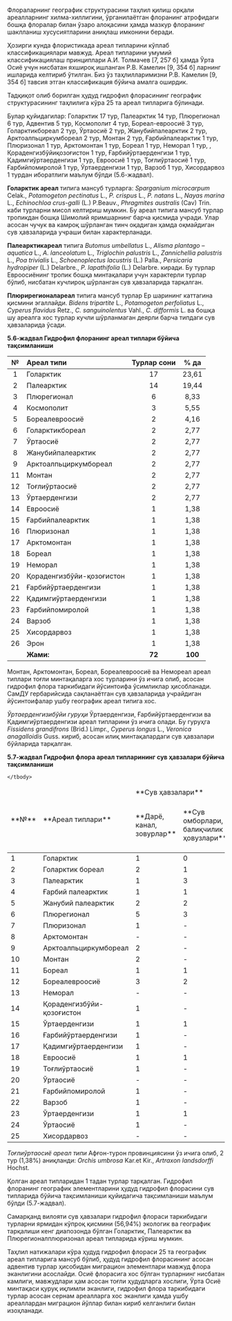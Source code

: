 Флораларнинг географик структурасини таҳлил қилиш орқали
ареалларнинг хилма-хиллигини, ўрганилаётган флоранинг атрофидаги бошқа
флоралар билан ўзаро алоқасини ҳамда мазкур флоранинг шаклланиш
хусусиятларини аниқлаш имконини беради.

Ҳозирги кунда флористикада ареал типларини кўплаб
классификациялари мавжуд. Ареал типларини умумий классификациялаш
принциплари А.И. Толмачев [7, 257 б] ҳамда Ўрта Осиё учун нисбатан
яхшироқ ишланган Р.В. Камелин [9, 354 б] ларнинг ишларида келтириб
ўтилган. Биз ўз таҳлилларимизни Р.В. Камелин [9, 354 б] тавсия этган
классификация бўйича амалга оширдик.

Тадқиқот олиб борилган ҳудуд гидрофил флорасининг географик
структурасининг таҳлилига кўра 25 та ареал типларига бўлинади.

Булар қуйидагилар: Голарктик 17 тур, Палеарктик 14 тур, Плюрегионал
6 тур, Адвентив 5 тур, Космополит 4 тур, Бореал-евроосиё 3 тур,
Голарктикбореал 2 тур, Ўртаосиё 2 тур, Жанубийпалеарктик 2 тур,
Арктоалпьциркумбореал 2 тур, Монтан 2 тур, Ғарбийпалеарктик 1 тур,
Плюризонал 1 тур, Арктомонтан 1 тур, Бореал 1 тур, Неморал 1 тур, ,
Қораденгизбўйиқозоғистон 1 тур, Ғарбийўртаерденгизи 1 тур,
Қадимгиўртаерденгизи 1 тур, Евроосиё 1 тур, Тоғлиўртаосиё 1 тур,
Ғарбийпомиролой 1 тур, Ўртаерденгизи 1 тур, Варзоб 1 тур, Хисордарвоз 1
турдан иборатлиги маълум бўлди (5.6-жадвал).

**Голарктик ареал** типига мансуб турларга: *Sparganium microcarpum*
Celak., *Potamogeton pectinatus* L., *P. crispus* L., *P. natans* L., *Nayas marina* L.,
*Echinochloa crus-galli* (L.) P.Beauv., *Phragmites australis* (Cav) Trin. каби
турларни мисол келтириш мумкин. Бу ареал типига мансуб турлар тропикдан
бошқа Шимолий яримшарнинг барча қисмида учради. Улар асосан чучук ва
камроқ шўрланган тинч оқадиган ҳамда оқмайдиган сув ҳавзаларида учраши
билан характерланади.

**Палеарктикареал** типига *Butomus umbellatus* L., *Alisma plantago –
aquatica* L., *A. lanceolatum* L., *Triglochin palustris* L., *Zannichellia palustris* L.,
*Poa trivialis* L., *Schoenoplectus lacustris* (L.) Palla., *Persicaria hydropiper* (L.)
Delarbre., *P. lapathifolia* (L.) Delarbre. киради. Бу турлар Евроосиёнинг тропик
бошқа минтақалари учун характерли турлар бўлиб, нисбатан кучлироқ
шўрланган сув ҳавзаларида тарқалган.

**Плюрирегионалареал** типига мансуб турлар Ер шарининг каттагина
қисмини эгаллайди. *Bidens tripartite* L., *Potamogeton perfoliatus* L., *Cyperus
flavidus* Retz., *C. sanguinolentus* Vahl., *C. difformis* L. ва бошқа шу ареалга хос
турлар кучли шўрланмаган деярли барча типдаги сув ҳавзаларида ўсади.

**5.6-жадвал Гидрофил флоранинг ареал типлари бўйича тақсимланиши**

| № |   **Ареал типи**     |  **Турлар сони** | **% да** |
|:-:|:---------------------|:----------------:|:--------:|
| 1 | Голарктик            |         17       |  23,61   |
| 2 | Палеарктик           |         14       |  19,44   |
| 3 | Плюрегионал          |         6        |  8,33    |
| 4 | Космополит           |         3        |  5,55    |
| 5 | Бореалевроосиё       |         2        |  4,16    |
| 6 | Голарктикбореал      |         2        |  2,77    |
| 7 | Ўртаосиё             |         2        |  2,77    |
| 8 | Жанубийпалеарктик    |         2        |  2,77    |
| 9 | Арктоалпьциркумбореал|         2        |  2,77    |
|11 | Монтан               |         2        |  2,77    |
|12 | Тоғлиўртаосиё        |         2        |  2,77    |
|13 | Ўртаерденгизи        |         2        |  2,77    |
|14 | Евроосиё             |         1        |  1,38    |
|15 | Ғарбийпалеарктик     |         1        |  1,38    |
|16 | Плюризонал           |         1        |  1,38    |
|17 | Арктомонтан          |         1        |  1,38    |
|18 | Бореал               |         1        |  1,38    |
|19 | Неморал              |         1        |  1,38    |
|20 | Қораденгизбўйи-қозоғистон|     1        |  1,38    |
|21 | Ғарбийўртаерденгизи  |         1        |  1,38    |
|22 | Қадимгиўртаерденгизи |         1        |  1,38    |
|23 | Ғарбийпомиролой      |         1        |  1,38    |
|24 | Варзоб               |         1        |  1,38    |
|25 | Хисордарвоз          |         1        |  1,38    |
|26 | Эрон                 |         1        |  1,38    |
|   | **Жами:**            |     **72**       |  **100** |


Монтан, Арктомонтан, Бореал, Бореалевроосиё ва Немореал ареал
типлари тоғли минтақаларга хос турларини ўз ичига олиб, асосан гидрофил
флора таркибидаги йўсинтоифа ўсимликлар ҳисобланади. СамДУ
гербарийсида сақланаётган сув ҳавзаларида учрайдиган йўсинтоифалар ушбу
географик ареал типига хос.

*Ўртаерденгизибўйи гуруҳи* Ўртаерденгизи, Ғарбийўртаерденгизи ва
Қадимгиўртаерденгизи ареал типларини ўз ичига олади. Бу гуруҳга *Fissidens
grandifrons* (Brid.) Limpr., *Cyperus longus* L., *Veronica anagalloidis* Guss. кириб,
асосан илиқ минтақалардаги сув ҳавзалари бўйларида тарқалган.

**5.7-жадвал Гидрофил флора ареал типларининг сув ҳавзалари бўйича тақсимланиши**

<table className="_mt-6 _overflow-x-auto nextra-scrollbar [&:not(:first-child)]:_mt-6 _p-0 _text-center">
    <thead>
        <tr className="_m-0 _border-t _border-gray-300 _p-0 dark:_border-gray-600 even:_bg-gray-100 even:dark:_bg-gray-600/20">
            <td className="_m-0 _border _border-gray-300 _px-4 _py-2 _font-semibold dark:_border-gray-600" rowSpan="2">**№**</td>
            <td className="_m-0 _border _border-gray-300 _px-4 _py-2 _font-semibold dark:_border-gray-600" rowSpan="2">**Ареал типлари**</td>
            <td className="_m-0 _border _border-gray-300 _px-4 _py-2 _font-semibold dark:_border-gray-600" colSpan="4">**Сув ҳавзалари**</td>
        </tr>
        <tr className="_m-0 _border-t _border-gray-300 _p-0 dark:_border-gray-600 even:_bg-gray-100 even:dark:_bg-gray-600/20">
            <td className="_m-0 _border _border-gray-300 _px-4 _py-2 _font-semibold dark:_border-gray-600">**Дарё, канал, зовурлар**</td>
            <td className="_m-0 _border _border-gray-300 _px-4 _py-2 _font-semibold dark:_border-gray-600">**Сув омборлари, балиқчилик ҳовузлари**</td>
            <td className="_m-0 _border _border-gray-300 _px-4 _py-2 _font-semibold dark:_border-gray-600">**Тоғ сойлари**</td>
            <td className="_m-0 _border _border-gray-300 _px-4 _py-2 _font-semibold dark:_border-gray-600">**Доимий бўлмаган сув ҳавзалари ва бошқалар**</td>
        </tr>
    </thead>
    <tbody>
        <tr className="_m-0 _border-t _border-gray-300 _p-0 dark:_border-gray-600 even:_bg-gray-100 even:dark:_bg-gray-600/20">
            <td className="_m-0 _border _border-gray-300 _px-4 _py-2 dark:_border-gray-600">1</td>
            <td className="_m-0 _border _border-gray-300 _px-4 _py-2 dark:_border-gray-600">Голарктик</td>
            <td className="_m-0 _border _border-gray-300 _px-4 _py-2 dark:_border-gray-600">1</td>
            <td className="_m-0 _border _border-gray-300 _px-4 _py-2 dark:_border-gray-600">0</td>
            <td className="_m-0 _border _border-gray-300 _px-4 _py-2 dark:_border-gray-600">5</td>
            <td className="_m-0 _border _border-gray-300 _px-4 _py-2 dark:_border-gray-600">-</td>
        </tr>
        <tr className="_m-0 _border-t _border-gray-300 _p-0 dark:_border-gray-600 even:_bg-gray-100 even:dark:_bg-gray-600/20">
            <td className="_m-0 _border _border-gray-300 _px-4 _py-2 dark:_border-gray-600">2</td>
            <td className="_m-0 _border _border-gray-300 _px-4 _py-2 dark:_border-gray-600">Голарктик бореал</td>
            <td className="_m-0 _border _border-gray-300 _px-4 _py-2 dark:_border-gray-600">2</td>
            <td className="_m-0 _border _border-gray-300 _px-4 _py-2 dark:_border-gray-600">1</td>
            <td className="_m-0 _border _border-gray-300 _px-4 _py-2 dark:_border-gray-600">-</td>
            <td className="_m-0 _border _border-gray-300 _px-4 _py-2 dark:_border-gray-600">5</td>
        </tr>
        <tr className="_m-0 _border-t _border-gray-300 _p-0 dark:_border-gray-600 even:_bg-gray-100 even:dark:_bg-gray-600/20">
            <td className="_m-0 _border _border-gray-300 _px-4 _py-2 dark:_border-gray-600">3</td>
            <td className="_m-0 _border _border-gray-300 _px-4 _py-2 dark:_border-gray-600">Палеарктик</td>
            <td className="_m-0 _border _border-gray-300 _px-4 _py-2 dark:_border-gray-600">1</td>
            <td className="_m-0 _border _border-gray-300 _px-4 _py-2 dark:_border-gray-600">3</td>
            <td className="_m-0 _border _border-gray-300 _px-4 _py-2 dark:_border-gray-600">6</td>
            <td className="_m-0 _border _border-gray-300 _px-4 _py-2 dark:_border-gray-600">1</td>
        </tr>
        <tr className="_m-0 _border-t _border-gray-300 _p-0 dark:_border-gray-600 even:_bg-gray-100 even:dark:_bg-gray-600/20">
            <td className="_m-0 _border _border-gray-300 _px-4 _py-2 dark:_border-gray-600">4</td>
            <td className="_m-0 _border _border-gray-300 _px-4 _py-2 dark:_border-gray-600">Ғарбий палеарктик</td>
            <td className="_m-0 _border _border-gray-300 _px-4 _py-2 dark:_border-gray-600">1</td>
            <td className="_m-0 _border _border-gray-300 _px-4 _py-2 dark:_border-gray-600">1</td>
            <td className="_m-0 _border _border-gray-300 _px-4 _py-2 dark:_border-gray-600">-</td>
            <td className="_m-0 _border _border-gray-300 _px-4 _py-2 dark:_border-gray-600">-</td>
        </tr>
        <tr className="_m-0 _border-t _border-gray-300 _p-0 dark:_border-gray-600 even:_bg-gray-100 even:dark:_bg-gray-600/20">
            <td className="_m-0 _border _border-gray-300 _px-4 _py-2 dark:_border-gray-600">5</td>
            <td className="_m-0 _border _border-gray-300 _px-4 _py-2 dark:_border-gray-600">Жанубий палеарктик</td>
            <td className="_m-0 _border _border-gray-300 _px-4 _py-2 dark:_border-gray-600">2</td>
            <td className="_m-0 _border _border-gray-300 _px-4 _py-2 dark:_border-gray-600">2</td>
            <td className="_m-0 _border _border-gray-300 _px-4 _py-2 dark:_border-gray-600">1</td>
            <td className="_m-0 _border _border-gray-300 _px-4 _py-2 dark:_border-gray-600">1</td>
        </tr>
        <tr className="_m-0 _border-t _border-gray-300 _p-0 dark:_border-gray-600 even:_bg-gray-100 even:dark:_bg-gray-600/20">
            <td className="_m-0 _border _border-gray-300 _px-4 _py-2 dark:_border-gray-600">6</td>
            <td className="_m-0 _border _border-gray-300 _px-4 _py-2 dark:_border-gray-600">Плюрегионал</td>
            <td className="_m-0 _border _border-gray-300 _px-4 _py-2 dark:_border-gray-600">5</td>
            <td className="_m-0 _border _border-gray-300 _px-4 _py-2 dark:_border-gray-600">3</td>
            <td className="_m-0 _border _border-gray-300 _px-4 _py-2 dark:_border-gray-600">-</td>
            <td className="_m-0 _border _border-gray-300 _px-4 _py-2 dark:_border-gray-600">2</td>
        </tr>
        <tr className="_m-0 _border-t _border-gray-300 _p-0 dark:_border-gray-600 even:_bg-gray-100 even:dark:_bg-gray-600/20">
            <td className="_m-0 _border _border-gray-300 _px-4 _py-2 dark:_border-gray-600">7</td>
            <td className="_m-0 _border _border-gray-300 _px-4 _py-2 dark:_border-gray-600">Плюризонал</td>
            <td className="_m-0 _border _border-gray-300 _px-4 _py-2 dark:_border-gray-600">1</td>
            <td className="_m-0 _border _border-gray-300 _px-4 _py-2 dark:_border-gray-600">-</td>
            <td className="_m-0 _border _border-gray-300 _px-4 _py-2 dark:_border-gray-600">-</td>
            <td className="_m-0 _border _border-gray-300 _px-4 _py-2 dark:_border-gray-600">-</td>
        </tr>
        <tr className="_m-0 _border-t _border-gray-300 _p-0 dark:_border-gray-600 even:_bg-gray-100 even:dark:_bg-gray-600/20">
            <td className="_m-0 _border _border-gray-300 _px-4 _py-2 dark:_border-gray-600">8</td>
            <td className="_m-0 _border _border-gray-300 _px-4 _py-2 dark:_border-gray-600">Арктомонтан</td>
            <td className="_m-0 _border _border-gray-300 _px-4 _py-2 dark:_border-gray-600">-</td>
            <td className="_m-0 _border _border-gray-300 _px-4 _py-2 dark:_border-gray-600">-</td>
            <td className="_m-0 _border _border-gray-300 _px-4 _py-2 dark:_border-gray-600">-</td>
            <td className="_m-0 _border _border-gray-300 _px-4 _py-2 dark:_border-gray-600">1</td>
        </tr>
        <tr className="_m-0 _border-t _border-gray-300 _p-0 dark:_border-gray-600 even:_bg-gray-100 even:dark:_bg-gray-600/20">
            <td className="_m-0 _border _border-gray-300 _px-4 _py-2 dark:_border-gray-600">9</td>
            <td className="_m-0 _border _border-gray-300 _px-4 _py-2 dark:_border-gray-600">Арктоалпьциркумбореал</td>
            <td className="_m-0 _border _border-gray-300 _px-4 _py-2 dark:_border-gray-600">2</td>
            <td className="_m-0 _border _border-gray-300 _px-4 _py-2 dark:_border-gray-600">-</td>
            <td className="_m-0 _border _border-gray-300 _px-4 _py-2 dark:_border-gray-600">-</td>
            <td className="_m-0 _border _border-gray-300 _px-4 _py-2 dark:_border-gray-600">2</td>
        </tr>
        <tr className="_m-0 _border-t _border-gray-300 _p-0 dark:_border-gray-600 even:_bg-gray-100 even:dark:_bg-gray-600/20">
            <td className="_m-0 _border _border-gray-300 _px-4 _py-2 dark:_border-gray-600">10</td>
            <td className="_m-0 _border _border-gray-300 _px-4 _py-2 dark:_border-gray-600">Монтан</td>
            <td className="_m-0 _border _border-gray-300 _px-4 _py-2 dark:_border-gray-600">2</td>
            <td className="_m-0 _border _border-gray-300 _px-4 _py-2 dark:_border-gray-600">-</td>
            <td className="_m-0 _border _border-gray-300 _px-4 _py-2 dark:_border-gray-600">-</td>
            <td className="_m-0 _border _border-gray-300 _px-4 _py-2 dark:_border-gray-600">1</td>
        </tr>
        <tr className="_m-0 _border-t _border-gray-300 _p-0 dark:_border-gray-600 even:_bg-gray-100 even:dark:_bg-gray-600/20">
            <td className="_m-0 _border _border-gray-300 _px-4 _py-2 dark:_border-gray-600">11</td>
            <td className="_m-0 _border _border-gray-300 _px-4 _py-2 dark:_border-gray-600">Бореал</td>
            <td className="_m-0 _border _border-gray-300 _px-4 _py-2 dark:_border-gray-600">1</td>
            <td className="_m-0 _border _border-gray-300 _px-4 _py-2 dark:_border-gray-600">1</td>
            <td className="_m-0 _border _border-gray-300 _px-4 _py-2 dark:_border-gray-600">-</td>
            <td className="_m-0 _border _border-gray-300 _px-4 _py-2 dark:_border-gray-600">-</td>
        </tr>
        <tr className="_m-0 _border-t _border-gray-300 _p-0 dark:_border-gray-600 even:_bg-gray-100 even:dark:_bg-gray-600/20">
            <td className="_m-0 _border _border-gray-300 _px-4 _py-2 dark:_border-gray-600">12</td>
            <td className="_m-0 _border _border-gray-300 _px-4 _py-2 dark:_border-gray-600">Бореалевроосиё</td>
            <td className="_m-0 _border _border-gray-300 _px-4 _py-2 dark:_border-gray-600">3</td>
            <td className="_m-0 _border _border-gray-300 _px-4 _py-2 dark:_border-gray-600">2</td>
            <td className="_m-0 _border _border-gray-300 _px-4 _py-2 dark:_border-gray-600">1</td>
            <td className="_m-0 _border _border-gray-300 _px-4 _py-2 dark:_border-gray-600">1</td>
        </tr>
        <tr className="_m-0 _border-t _border-gray-300 _p-0 dark:_border-gray-600 even:_bg-gray-100 even:dark:_bg-gray-600/20">
            <td className="_m-0 _border _border-gray-300 _px-4 _py-2 dark:_border-gray-600">13</td>
            <td className="_m-0 _border _border-gray-300 _px-4 _py-2 dark:_border-gray-600">Неморал</td>
            <td className="_m-0 _border _border-gray-300 _px-4 _py-2 dark:_border-gray-600">-</td>
            <td className="_m-0 _border _border-gray-300 _px-4 _py-2 dark:_border-gray-600">-</td>
            <td className="_m-0 _border _border-gray-300 _px-4 _py-2 dark:_border-gray-600">1</td>
            <td className="_m-0 _border _border-gray-300 _px-4 _py-2 dark:_border-gray-600">-</td>
        </tr>
        <tr className="_m-0 _border-t _border-gray-300 _p-0 dark:_border-gray-600 even:_bg-gray-100 even:dark:_bg-gray-600/20">
            <td className="_m-0 _border _border-gray-300 _px-4 _py-2 dark:_border-gray-600">14</td>
            <td className="_m-0 _border _border-gray-300 _px-4 _py-2 dark:_border-gray-600">Қораденгизбўйи-қозоғистон</td>
            <td className="_m-0 _border _border-gray-300 _px-4 _py-2 dark:_border-gray-600">1</td>
            <td className="_m-0 _border _border-gray-300 _px-4 _py-2 dark:_border-gray-600">-</td>
            <td className="_m-0 _border _border-gray-300 _px-4 _py-2 dark:_border-gray-600">1</td>
            <td className="_m-0 _border _border-gray-300 _px-4 _py-2 dark:_border-gray-600">-</td>
        </tr>
        <tr className="_m-0 _border-t _border-gray-300 _p-0 dark:_border-gray-600 even:_bg-gray-100 even:dark:_bg-gray-600/20">
            <td className="_m-0 _border _border-gray-300 _px-4 _py-2 dark:_border-gray-600">15</td>
            <td className="_m-0 _border _border-gray-300 _px-4 _py-2 dark:_border-gray-600">Ўртаерденгизи</td>
            <td className="_m-0 _border _border-gray-300 _px-4 _py-2 dark:_border-gray-600">1</td>
            <td className="_m-0 _border _border-gray-300 _px-4 _py-2 dark:_border-gray-600">1</td>
            <td className="_m-0 _border _border-gray-300 _px-4 _py-2 dark:_border-gray-600"></td>
            <td className="_m-0 _border _border-gray-300 _px-4 _py-2 dark:_border-gray-600"></td>
        </tr>
        <tr className="_m-0 _border-t _border-gray-300 _p-0 dark:_border-gray-600 even:_bg-gray-100 even:dark:_bg-gray-600/20">
            <td className="_m-0 _border _border-gray-300 _px-4 _py-2 dark:_border-gray-600">16</td>
            <td className="_m-0 _border _border-gray-300 _px-4 _py-2 dark:_border-gray-600">Ғарбийўртаерденгизи</td>
            <td className="_m-0 _border _border-gray-300 _px-4 _py-2 dark:_border-gray-600">1</td>
            <td className="_m-0 _border _border-gray-300 _px-4 _py-2 dark:_border-gray-600">-</td>
            <td className="_m-0 _border _border-gray-300 _px-4 _py-2 dark:_border-gray-600">-</td>
            <td className="_m-0 _border _border-gray-300 _px-4 _py-2 dark:_border-gray-600">1</td>
        </tr>
        <tr className="_m-0 _border-t _border-gray-300 _p-0 dark:_border-gray-600 even:_bg-gray-100 even:dark:_bg-gray-600/20">
            <td className="_m-0 _border _border-gray-300 _px-4 _py-2 dark:_border-gray-600">17</td>
            <td className="_m-0 _border _border-gray-300 _px-4 _py-2 dark:_border-gray-600">Қадимгиўртаерденгизи</td>
            <td className="_m-0 _border _border-gray-300 _px-4 _py-2 dark:_border-gray-600">1</td>
            <td className="_m-0 _border _border-gray-300 _px-4 _py-2 dark:_border-gray-600">-</td>
            <td className="_m-0 _border _border-gray-300 _px-4 _py-2 dark:_border-gray-600">1</td>
            <td className="_m-0 _border _border-gray-300 _px-4 _py-2 dark:_border-gray-600">1</td>
        </tr>
        <tr className="_m-0 _border-t _border-gray-300 _p-0 dark:_border-gray-600 even:_bg-gray-100 even:dark:_bg-gray-600/20">
            <td className="_m-0 _border _border-gray-300 _px-4 _py-2 dark:_border-gray-600">18</td>
            <td className="_m-0 _border _border-gray-300 _px-4 _py-2 dark:_border-gray-600">Евроосиё</td>
            <td className="_m-0 _border _border-gray-300 _px-4 _py-2 dark:_border-gray-600">1</td>
            <td className="_m-0 _border _border-gray-300 _px-4 _py-2 dark:_border-gray-600">1</td>
            <td className="_m-0 _border _border-gray-300 _px-4 _py-2 dark:_border-gray-600">-</td>
            <td className="_m-0 _border _border-gray-300 _px-4 _py-2 dark:_border-gray-600">-</td>
        </tr>
        <tr className="_m-0 _border-t _border-gray-300 _p-0 dark:_border-gray-600 even:_bg-gray-100 even:dark:_bg-gray-600/20">
            <td className="_m-0 _border _border-gray-300 _px-4 _py-2 dark:_border-gray-600">19</td>
            <td className="_m-0 _border _border-gray-300 _px-4 _py-2 dark:_border-gray-600">Тоғлиўртаосиё</td>
            <td className="_m-0 _border _border-gray-300 _px-4 _py-2 dark:_border-gray-600">1</td>
            <td className="_m-0 _border _border-gray-300 _px-4 _py-2 dark:_border-gray-600">-</td>
            <td className="_m-0 _border _border-gray-300 _px-4 _py-2 dark:_border-gray-600">1</td>
            <td className="_m-0 _border _border-gray-300 _px-4 _py-2 dark:_border-gray-600">-</td>
        </tr>
        <tr className="_m-0 _border-t _border-gray-300 _p-0 dark:_border-gray-600 even:_bg-gray-100 even:dark:_bg-gray-600/20">
            <td className="_m-0 _border _border-gray-300 _px-4 _py-2 dark:_border-gray-600">20</td>
            <td className="_m-0 _border _border-gray-300 _px-4 _py-2 dark:_border-gray-600">Ўртаосиё</td>
            <td className="_m-0 _border _border-gray-300 _px-4 _py-2 dark:_border-gray-600">-</td>
            <td className="_m-0 _border _border-gray-300 _px-4 _py-2 dark:_border-gray-600">-</td>
            <td className="_m-0 _border _border-gray-300 _px-4 _py-2 dark:_border-gray-600">1</td>
            <td className="_m-0 _border _border-gray-300 _px-4 _py-2 dark:_border-gray-600">-</td>
        </tr>
        <tr className="_m-0 _border-t _border-gray-300 _p-0 dark:_border-gray-600 even:_bg-gray-100 even:dark:_bg-gray-600/20">
            <td className="_m-0 _border _border-gray-300 _px-4 _py-2 dark:_border-gray-600">21</td>
            <td className="_m-0 _border _border-gray-300 _px-4 _py-2 dark:_border-gray-600">Ғарбийпомиролой</td>
            <td className="_m-0 _border _border-gray-300 _px-4 _py-2 dark:_border-gray-600">1</td>
            <td className="_m-0 _border _border-gray-300 _px-4 _py-2 dark:_border-gray-600">-</td>
            <td className="_m-0 _border _border-gray-300 _px-4 _py-2 dark:_border-gray-600">-</td>
            <td className="_m-0 _border _border-gray-300 _px-4 _py-2 dark:_border-gray-600">1</td>
        </tr>
        <tr className="_m-0 _border-t _border-gray-300 _p-0 dark:_border-gray-600 even:_bg-gray-100 even:dark:_bg-gray-600/20">
            <td className="_m-0 _border _border-gray-300 _px-4 _py-2 dark:_border-gray-600">22</td>
            <td className="_m-0 _border _border-gray-300 _px-4 _py-2 dark:_border-gray-600">Варзоб</td>
            <td className="_m-0 _border _border-gray-300 _px-4 _py-2 dark:_border-gray-600">1</td>
            <td className="_m-0 _border _border-gray-300 _px-4 _py-2 dark:_border-gray-600">-</td>
            <td className="_m-0 _border _border-gray-300 _px-4 _py-2 dark:_border-gray-600">-</td>
            <td className="_m-0 _border _border-gray-300 _px-4 _py-2 dark:_border-gray-600">-</td>
        </tr>
        <tr className="_m-0 _border-t _border-gray-300 _p-0 dark:_border-gray-600 even:_bg-gray-100 even:dark:_bg-gray-600/20">
            <td className="_m-0 _border _border-gray-300 _px-4 _py-2 dark:_border-gray-600">23</td>
            <td className="_m-0 _border _border-gray-300 _px-4 _py-2 dark:_border-gray-600">Ўртаерденгизи</td>
            <td className="_m-0 _border _border-gray-300 _px-4 _py-2 dark:_border-gray-600">1</td>
            <td className="_m-0 _border _border-gray-300 _px-4 _py-2 dark:_border-gray-600">1</td>
            <td className="_m-0 _border _border-gray-300 _px-4 _py-2 dark:_border-gray-600">-</td>
            <td className="_m-0 _border _border-gray-300 _px-4 _py-2 dark:_border-gray-600">-</td>
        </tr>
        <tr className="_m-0 _border-t _border-gray-300 _p-0 dark:_border-gray-600 even:_bg-gray-100 even:dark:_bg-gray-600/20">
            <td className="_m-0 _border _border-gray-300 _px-4 _py-2 dark:_border-gray-600">24</td>
            <td className="_m-0 _border _border-gray-300 _px-4 _py-2 dark:_border-gray-600">Ўртаосиё</td>
            <td className="_m-0 _border _border-gray-300 _px-4 _py-2 dark:_border-gray-600">1</td>
            <td className="_m-0 _border _border-gray-300 _px-4 _py-2 dark:_border-gray-600">-</td>
            <td className="_m-0 _border _border-gray-300 _px-4 _py-2 dark:_border-gray-600">1</td>
            <td className="_m-0 _border _border-gray-300 _px-4 _py-2 dark:_border-gray-600">-</td>
        </tr>
        <tr className="_m-0 _border-t _border-gray-300 _p-0 dark:_border-gray-600 even:_bg-gray-100 even:dark:_bg-gray-600/20">
            <td className="_m-0 _border _border-gray-300 _px-4 _py-2 dark:_border-gray-600">25</td>
            <td className="_m-0 _border _border-gray-300 _px-4 _py-2 dark:_border-gray-600">Хисордарвоз</td>
            <td className="_m-0 _border _border-gray-300 _px-4 _py-2 dark:_border-gray-600">-</td>
            <td className="_m-0 _border _border-gray-300 _px-4 _py-2 dark:_border-gray-600">-</td>
            <td className="_m-0 _border _border-gray-300 _px-4 _py-2 dark:_border-gray-600">1</td>
            <td className="_m-0 _border _border-gray-300 _px-4 _py-2 dark:_border-gray-600">-</td>
        </tr>

    </tbody>
</table>


*Тоғлиўртаосиё ареал типи* Афғон-турон провинциясини ўз ичига
олиб, 2 тур (1,38%) аниқланди: *Orchis umbrosa* Kar.et Kir., *Artraxon landsdorffi*
Hochst.

Қолган ареал типларидан 1 тадан турлар тарқалган. Гидрофил
флоранинг географик элементларини ҳудуд гидрофил флорасини сув
типларида бўйича тақсимланиши қуйидагича тақсимланиши маълум бўлди
(5.7-жадвал).

Самарқанд вилояти сув ҳавзалари гидрофил флораси таркибидаги
турларни ярмидан кўпроқ қисмини (56,94%) экологик ва географик
тарқалиши кенг диапозонда бўлган Голарктик, Палеарктик ва Плюрегионалплюризонал ареал типларида кўриш мумкин.

Таҳлил натижалари кўра ҳудуд гидрофил флораси 25 та географик ареал
типларига мансуб бўлиб, ҳудуд гидрофил флорасининг асосан адвентив
турлар ҳисобидан миграцион элементлари мавжуд флора эканлигини
асослайди. Осиё флорасига хос бўлган турларнинг нисбатан камлиги,
мавжудлари ҳам асосан тоғли ҳудудларга хослиги, Ўрта Осиё минтақаси
қуруқ иқлимли эканлиги, гидрофил флора таркибидаги турлар асосан сернам
ареалларга хос эканлиги ҳамда ушбу ареаллардан миграцион йўллар билан
кириб келганлиги билан изоҳланади.